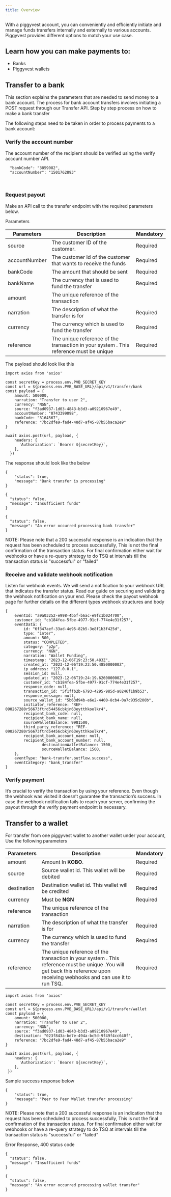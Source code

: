 ```yaml
---
title: Overview
---
```

With a piggyvest account, you can conveniently and efficiently initiate and manage funds transfers internally and externally to various accounts. Piggyvest provides different options to match your use case.

## Learn how you can make payments to:
- Banks
- Piggyvest wallets


## Transfer to a bank
This section explains the parameters that are needed to send money to a bank account. The process for bank account transfers involves initiating a POST request through our Transfer API.
Step by step process on how to make a bank transfer

The following steps need to be taken in order to process payments to a bank account:
​
### Verify the account number
The account number of the recipient should be verified using the verify account number API.


```tsx verify account number
  "bankCode": "3859082",
  "accountNumber": "1501762893"
```
​
### Request payout
Make an API call to the transfer endpoint with the required parameters below.

Parameters

| Parameters  | Description | Mandatory |
| --- | --- | --- |
| source| The customer ID of the customer.  | Required |
| accountNumber| The customer Id of the customer that wants to receive the funds | Required |
| bankCode | The amount that should be sent | Required |
| bankName | The currency that is used to fund the transfer | Required |
| amount|The unique reference of the transaction| |
| narration| The description of what the transfer is for| Required |
| currency | The currency which is used to fund the transfer| Required |
| reference | The unique reference of the transaction in your system . This reference must be unique | Required |


The payload should look like this

```tsx transfer
import axios from 'axios'

const secretKey = process.env.PVB_SECRET_KEY
const url = ${process.env.PVB_BASE_URL}/api/v1/transfer/bank
const payload = {
    amount: 500000,
    narration: "Transfer to user 2",
    currency: "NGN",
    source: "f3ad0937-1d03-4843-b3d3-a09210967e49",
    accountNumber: "0743399098",
    bankCode: "3164567",
    reference: "7bc2dfe9-fad4-48d7-af45-87b55baca2e9"
}

await axios.post(url, payload, {
    headers: {
      'Authorization': `Bearer ${secretKey}`,
    },
  })
```

The response should look like the below 

<CodeGroup>

```tsx Transaction processing
{
    "status": true,
    "message": "Bank transfer is processing"
}
```

```tsx Insufficient funds(400 status code)
{
  "status": false,
  "message": "Insufficient funds"
}
```

```tsx Transfer error
{
  "status": false,
  "message": "An error occurred processing bank transfer"
}
```
</CodeGroup>


NOTE: Please note that a 200 successful response is an indication that the request
has been scheduled to process successfully, This is not the final confirmation of
the transaction status. For final confirmation either wait for webhooks or have a re-query
strategy to do TSQ at intervals till the transaction status is "successful" or 
"failed"
​
### Receive and validate webhook notification
Listen for webhook events. We will send a notification to your webhook URL that indicates the transfer status. Read our guide on securing and validating the webhook notification on your end. 
Please check the payout webhook page for further details on the different types webhook structures and body


```tsx webhook
{
    eventId: "a9a03252-e998-4b5f-b6ac-e9fc1b024700",
    customer_id: "cb184fea-5fbe-4977-91cf-774e4e31f257",
    eventData: {
        id: "6f347aef-33ad-4e95-82b5-3e8f1b3f425d",
        type: "inter",
        amount: 500,
        status: "COMPLETED",
        category: "p2p",
        currency: "NGN",
        narration: "Wallet Funding",
        timestamp: "2023-12-06T19:23:50.483Z",
        created_at: "2023-12-06T19:23:50.485000000Z",
        ip_address: "127.0.0.1",
        session_id: null,
        updated_at: "2023-12-06T19:24:19.626000000Z",
        customer_id: "cb184fea-5fbe-4977-91cf-774e4e31f257",
        response_code: null,
        transaction_id: "5f1ffb2b-6793-4295-985d-a0246f1b9b53",
        response_message: null,
        source_wallet_id: "5b63d94b-e6e2-4400-8cb4-0a7c935d200b",
        initiator_reference: "REF-090267280r56673ftrd54456cbkjn63eytthkoolkr4",
        recipient_bank_code: null,
        recipient_bank_name: null,
        sourceWalletBalance: 9981500,
        third_party_reference: "REF-090267280r56673ftrd54456cbkjn63eytthkoolkr4",
        recipient_bank_account_name: null,
        recipient_bank_account_number: null,
				destinationWalletBalance: 1500,
				sourceWalletBalance: 1500,
    },
    eventType: "bank-transfer.outflow.success",
    eventCategory: "bank_transfer"
}
```
### Verify payment
It’s crucial to verify the transaction by using your reference. Even though the webhook was visited it doesn’t guarantee the transaction’s success. In case the webhook notification fails to reach your server, confirming the payout through the verify payment endpoint is necessary.



## Transfer to a wallet
For transfer from one piggyvest wallet to another wallet under your account, Use the following parameters

| Parameters  | Description | Mandatory |
| --- | --- | --- |
| amount| Amount In **KOBO**.  | Required |
| source| Source wallet id. This wallet will be debited | Required |
| destination | Destination wallet id. This wallet will be credited | Required |
| currency | Must be **NGN** | Required |
| reference|The unique reference of the transaction| |
| narration| The description of what the transfer is for| Required |
| currency | The currency which is used to fund the transfer| Required |
| reference | The unique reference of the transaction in your system . This reference must be unique .You will get back this reference upon receiving webhooks and can use it to run TSQ. | Required |


```tsx transfer
import axios from 'axios'

const secretKey = process.env.PVB_SECRET_KEY
const url = ${process.env.PVB_BASE_URL}/api/v1/transfer/wallet
const payload = {
    amount: 500000,
    narration: "Transfer to user 2",
    currency: "NGN",
    source: "f3ad0937-1d03-4843-b3d3-a09210967e49",
    destination: "023f843a-be7e-494a-bc5d-9f49f4cc640f",
    reference: "7bc2dfe9-fad4-48d7-af45-87b55baca2e9"
}

await axios.post(url, payload, {
    headers: {
      'Authorization': `Bearer ${secretKey}`,
    },
 })
```


Sample success response below

```
{
    "status": true,
    "message": "Peer to Peer Wallet transfer processing"
}
```

NOTE: Please note that a 200 successful response is an indication that the request
has been scheduled to process successfully, This is not the final confirmation of
the transaction status. For final confirmation either wait for webhooks or have a re-query
strategy to do TSQ at intervals till the transaction status is "successful" or 
"failed"

Error Response, 400 status code
```
{
  "status": false,
  "message": "Insufficient funds"
}
```
```
{
  "status": false,
  "message": "An error occurred processing wallet transfer"
}
```